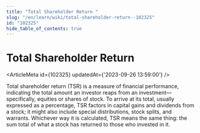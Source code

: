 ```yaml
---
title: "Total Shareholder Return "
slug: "/en/learn/wiki/total-shareholder-return--102325"
id: "102325"
hide_table_of_contents: true
---
```



# Total Shareholder Return 

<ArticleMeta id={102325} updatedAt={'2023-09-26 13:59:00'} />
<div className='border-solid border-b border-t-0 my-4 border-[var(--ifm-color-gray-300)]' />

Total shareholder return (TSR) is a measure of financial performance, indicating the total amount an investor reaps from an investment—specifically, equities or shares of stock. To arrive at its total, usually expressed as a percentage, TSR factors in capital gains and dividends from a stock; it might also include special distributions, stock splits, and warrants. Whichever way it is calculated, TSR means the same thing: the sum total of what a stock has returned to those who invested in it.
